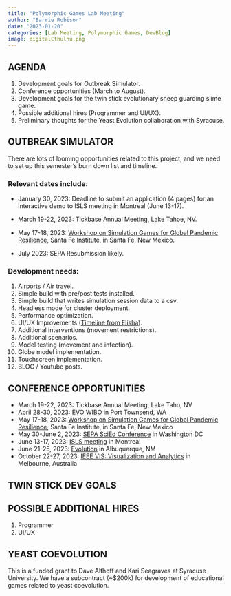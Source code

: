 ```yaml
---
title: "Polymorphic Games Lab Meeting"
author: "Barrie Robison"
date: "2023-01-20"
categories: [Lab Meeting, Polymorphic Games, DevBlog]
image: digitalCthulhu.png
---
```


## AGENDA

1. Development goals for Outbreak Simulator.
2. Conference opportunities (March to August).
3. Development goals for the twin stick evolutionary sheep guarding slime game.
4. Possible additional hires (Programmer and UI/UX).
5. Preliminary thoughts for the Yeast Evolution collaboration with Syracuse.

## OUTBREAK SIMULATOR

There are lots of looming opportunities related to this project, and we need to set up this semester's burn down list and timeline.  

### Relevant dates include:

- January 30, 2023:  Deadline to submit an application (4 pages) for an interactive demo to ISLS meeting in Montreal (June 13-17).

- March 19-22, 2023:  Tickbase Annual Meeting, Lake Tahoe, NV.

- May 17-18, 2023: [Workshop on Simulation Games for Global Pandemic Resilience](SanteFeWorkshop.qmd), Santa Fe Institute, in Santa Fe, New Mexico.

- July 2023:  SEPA Resubmission likely.

### Development needs:

1. Airports / Air travel.
2. Simple build with pre/post tests installed.
3. Simple build that writes simulation session data to a csv.
4. Headless mode for cluster deployment.
5. Performance optimization.
6. UI/UX Improvements ([Timeline from Elisha](OSTime.qmd)).
7. Additional interventions (movement restrictions).
8. Additional scenarios.
9. Model testing (movement and infection).
10. Globe model implementation.
11. Touchscreen implementation.
12. BLOG / Youtube posts.

## CONFERENCE OPPORTUNITIES

- March 19-22, 2023: Tickbase Annual Meeting, Lake Taho, NV
- April 28-30, 2023: [EVO WIBO](https://www.zoology.ubc.ca/evo-wibo/index.html) in Port Townsend, WA
- May 17-18, 2023: [Workshop on Simulation Games for Global Pandemic Resilience](SanteFeWorkshop.qmd), Santa Fe Institute, in Santa Fe, New Mexico
- May 30-June 2, 2023: [SEPA SciEd Conference](https://nihsepa.org/annual-meeting/) in Washington DC
- June 13-17, 2023: [ISLS meeting](https://www.isls.org/event/isls-annual-meeting-2023/) in Montreal
- June 21-25, 2023: [Evolution](https://www.evolutionmeetings.org) in Albuquerque, NM
- October 22-27, 2023: [IEEE VIS: Visualization and Analytics](https://ieeevis.org/year/2023/welcome) in Melbourne, Australia

## TWIN STICK DEV GOALS

## POSSIBLE ADDITIONAL HIRES

1. Programmer
2. UI/UX

## YEAST COEVOLUTION

This is a funded grant to Dave Althoff and Kari Seagraves at Syracuse University.  We have a subcontract (~$200k) for development of educational games related to yeast coevolution.
